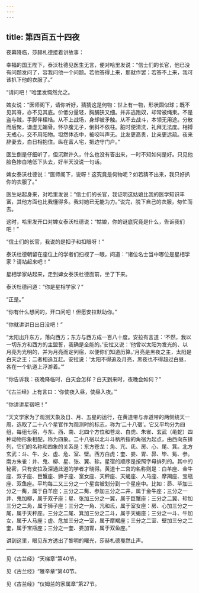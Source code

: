 ```yaml
---
---
---
```

title: 第四百五十四夜
---






夜幕降临，莎赫札德接着讲故事：





幸福的国王陛下，泰沃杜德见医生无言，便对哈里发说：“信士们的长官，他已没有问题发问了，容我问他一个问题。若他答得上来，那就作罢；若答不上来，我可该扒下他的衣服了。”

“请问吧！”哈里发慨然允之。

婢女说：“医师阁下，请你听好，猜猜这是何物：世上有一物，形状圆似球；既不见其脊，亦不见其底。价低分量轻，胸脯狭又细。并非逃跑奴，却常被绳束。不是盗与贼，手脚伴桎梏。从不上战场，身却被矛触。从不去战斗，本领无用途。分散而后聚，谦虚无媚骨。怀孕腹无子，倒斜不依柱。脏时便清洗，礼拜无法度。相搏无戒心，交不用阳物。坦然体态中，被咬叫声无。比友更高贵，比亲更远疏。夜来辞妻去，白日相抱住。纵在富人宅，把边守门户。”

医生倒是仔细听了，但沉默许久，什么也没有答出来，一时不知如何是好。只见他脸色惨白地低下头去，好半天没说一句话。

婢女泰沃杜德说：“医师阁下，说呀！这究竟是何物呢？如若猜不出来，我只好扒你的衣服了。”

医生站起身来，对哈里发说：“信士们的长官，我证明这姑娘比我的医学知识丰富，其他方面也比我懂得多。我对她已无能为力。”说完，脱下自己的衣服，匆忙而去。

这时，哈里发开口对婢女泰沃杜德说：“姑娘，你的谜底究竟是什么，告诉我们吧！”

“信士们的长官，我说的是扣子和扣眼呀！”

泰沃杜德朝留在座位上的学者们扫视了一眼，问道：“诸位名士当中哪位是星相学家？请站起来吧！”

星相学家站起来，走到婢女泰沃杜德面前，坐了下来。

泰沃杜德问道：“你是星相学家？”

“正是。”

“你有什么想问的，开口问吧！但愿安拉默助你。”

“你就讲讲日出日没吧！”

“太阳出升东方，落向西方；东方与西方成一百八十度。安拉有言道：‘不然，我以一切东方和西方的主盟誓，我确是全能的。’安拉又说：‘他曾以太阳为发光的、以月亮为光明的，并为月亮而定列宿，以便你们知道历算。’月亮是黑夜之主，太阳是白天之王；二者相追互赶。安拉说：‘太阳不得追及月亮，黑夜也不得超过白昼，各在一个轨道上浮游着。’”

“你告诉我：夜晚降临时，白天会怎样？白天到来时，夜晚会如何？”

“《古兰经》上有言曰：‘你使夜入昼，使昼入夜。’”

“你讲讲星宿吧！”

“天文学家为了观测天象及日、月、五星的运行，在黄道带与赤道带的两侧绕天一周，选取了二十八个星官作为观测时的标志，称为‘二十八宿’。它又平均分为四组，每组七宿，与东、西、南、北四个方位和苍龙、白虎、朱雀、玄武（黾蛇）四种动物形象相配，称为四象。二十八宿以北斗斗柄所指的角宿为起点，由西向东排列，它们的名称和四象的关系是：东方苍龙：角、亢、氐、房、心、尾、箕。北方玄武：斗、牛、女、虚、危、室、壁。西方白虎：奎、娄、胃、昴、毕、觜、参。南方朱雀：井、鬼、柳、星、张、翼、轸。星宿的顺序是按照字母排列的。其中的秘密，只有安拉及深通此道的学者才晓得。黄道十二宫的名称则是：白羊座、金牛座、双子座、巨蟹座、狮子座、室女座、天秤座、天蝎座、人马座、摩羯座、宝瓶座、双鱼座。平均每二又三分之一个星宫被划分到一个星座中。比如：昴、毕加三分之一觜，属于白羊座；三分之二觜、参加三分之二井，属于金牛座；三分之一井、鬼加柳，属于双子座；星、张加三分之一翼，属于巨蟹座；三分之二翼、轸加三分之二角，属于狮子座；三分之一角、亢和氐，属于室女座：房、心加三分之一尾，属于天秤座。三分之二尾、箕加三分之二斗，属于天蝎座；三分之一斗、牛加女，属于人马座；虚、危加三分之一室，属于摩羯座；三分之二室、壁加三分之二奎，属于宝瓶座；三分之一奎、娄加胃，属于双鱼座。”





讲到这里，眼见东方透出了黎明的曙光，莎赫札德戛然止声。



***





见《古兰经》“天梯章”第40节。​​​



见《古兰经》“雅辛章”第40节。​​​



见《古兰经》“仪姆兰的家属章”第27节。​​​